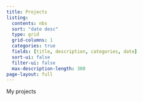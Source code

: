 ```yaml
---
title: Projects
listing:
  contents: nbs
  sort: "date desc"
  type: grid
  grid-columns: 1
  categories: true
  fields: [title, description, categories, date]
  sort-ui: false
  filter-ui: false
  max-description-length: 300
page-layout: full
---
```


My projects